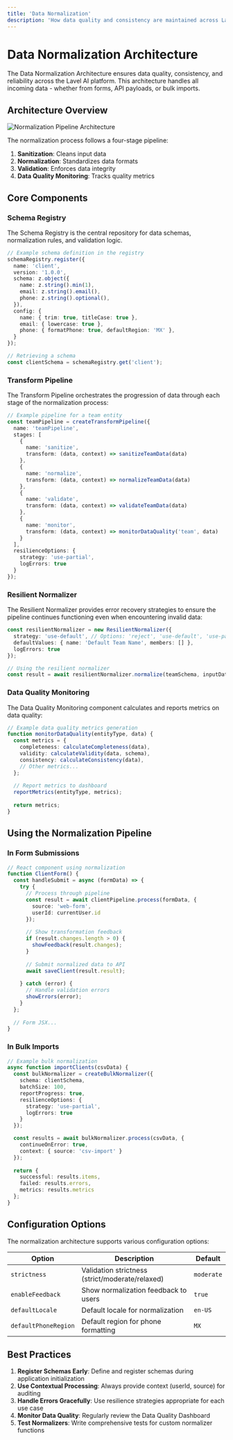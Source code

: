 ```yaml
---
title: 'Data Normalization'
description: 'How data quality and consistency are maintained across Lavel AI'
---
```


# Data Normalization Architecture

The Data Normalization Architecture ensures data quality, consistency, and reliability across the Lavel AI platform. This architecture handles all incoming data - whether from forms, API payloads, or bulk imports.

## Architecture Overview

<Frame>
  <img src="/images/architecture/normalization-pipeline.png" alt="Normalization Pipeline Architecture" />
</Frame>

The normalization process follows a four-stage pipeline:

1. **Sanitization**: Cleans input data
2. **Normalization**: Standardizes data formats
3. **Validation**: Enforces data integrity
4. **Data Quality Monitoring**: Tracks quality metrics

## Core Components

### Schema Registry

The Schema Registry is the central repository for data schemas, normalization rules, and validation logic.

```typescript
// Example schema definition in the registry
schemaRegistry.register({
  name: 'client',
  version: '1.0.0',
  schema: z.object({
    name: z.string().min(1),
    email: z.string().email(),
    phone: z.string().optional(),
  }),
  config: {
    name: { trim: true, titleCase: true },
    email: { lowercase: true },
    phone: { formatPhone: true, defaultRegion: 'MX' },
  }
});

// Retrieving a schema
const clientSchema = schemaRegistry.get('client');
```

### Transform Pipeline

The Transform Pipeline orchestrates the progression of data through each stage of the normalization process:

```typescript
// Example pipeline for a team entity
const teamPipeline = createTransformPipeline({
  name: 'teamPipeline',
  stages: [
    {
      name: 'sanitize',
      transform: (data, context) => sanitizeTeamData(data)
    },
    {
      name: 'normalize',
      transform: (data, context) => normalizeTeamData(data)
    },
    {
      name: 'validate',
      transform: (data, context) => validateTeamData(data)
    },
    {
      name: 'monitor',
      transform: (data, context) => monitorDataQuality('team', data)
    }
  ],
  resilienceOptions: {
    strategy: 'use-partial',
    logErrors: true
  }
});
```

### Resilient Normalizer

The Resilient Normalizer provides error recovery strategies to ensure the pipeline continues functioning even when encountering invalid data:

```typescript
const resilientNormalizer = new ResilientNormalizer({
  strategy: 'use-default', // Options: 'reject', 'use-default', 'use-partial', 'use-original'
  defaultValues: { name: 'Default Team Name', members: [] },
  logErrors: true
});

// Using the resilient normalizer
const result = await resilientNormalizer.normalize(teamSchema, inputData);
```

### Data Quality Monitoring

The Data Quality Monitoring component calculates and reports metrics on data quality:

```typescript
// Example data quality metrics generation
function monitorDataQuality(entityType, data) {
  const metrics = {
    completeness: calculateCompleteness(data),
    validity: calculateValidity(data, schema),
    consistency: calculateConsistency(data),
    // Other metrics...
  };
  
  // Report metrics to dashboard
  reportMetrics(entityType, metrics);
  
  return metrics;
}
```

## Using the Normalization Pipeline

### In Form Submissions

```typescript
// React component using normalization
function ClientForm() {
  const handleSubmit = async (formData) => {
    try {
      // Process through pipeline
      const result = await clientPipeline.process(formData, {
        source: 'web-form',
        userId: currentUser.id
      });
      
      // Show transformation feedback
      if (result.changes.length > 0) {
        showFeedback(result.changes);
      }
      
      // Submit normalized data to API
      await saveClient(result.result);
      
    } catch (error) {
      // Handle validation errors
      showErrors(error);
    }
  };
  
  // Form JSX...
}
```

### In Bulk Imports

```typescript
// Example bulk normalization
async function importClients(csvData) {
  const bulkNormalizer = createBulkNormalizer({
    schema: clientSchema,
    batchSize: 100,
    reportProgress: true,
    resilienceOptions: { 
      strategy: 'use-partial',
      logErrors: true 
    }
  });

  const results = await bulkNormalizer.process(csvData, {
    continueOnError: true,
    context: { source: 'csv-import' }
  });
  
  return {
    successful: results.items,
    failed: results.errors,
    metrics: results.metrics
  };
}
```

## Configuration Options

The normalization architecture supports various configuration options:

| Option | Description | Default |
|--------|-------------|---------|
| `strictness` | Validation strictness (strict/moderate/relaxed) | `moderate` |
| `enableFeedback` | Show normalization feedback to users | `true` |
| `defaultLocale` | Default locale for normalization | `en-US` |
| `defaultPhoneRegion` | Default region for phone formatting | `MX` |

## Best Practices

1. **Register Schemas Early**: Define and register schemas during application initialization
2. **Use Contextual Processing**: Always provide context (userId, source) for auditing
3. **Handle Errors Gracefully**: Use resilience strategies appropriate for each use case
4. **Monitor Data Quality**: Regularly review the Data Quality Dashboard
5. **Test Normalizers**: Write comprehensive tests for custom normalizer functions